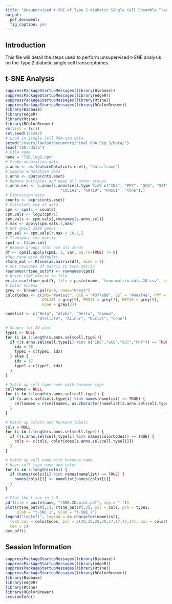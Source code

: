 ```yaml
---
title: "Unsupervised t-SNE of Type 2 diabetic Single Cell Ensemble Transcriptomes"
output: 
  pdf_document:
  fig_caption: yes
---
```

  
## Introduction

This file will detail the steps used to perform unsupervised t-SNE analysis on the Type 2 diabetic single cell transcriptomes. 

## t-SNE Analysis

```r
suppressPackageStartupMessages(library(Biobase))
suppressPackageStartupMessages(library(edgeR))
suppressPackageStartupMessages(library(Rtsne))
suppressPackageStartupMessages(library(RColorBrewer))
library(Biobase)
library(edgeR)
library(Rtsne)
library(RColorBrewer)
rm(list = ls())
set.seed(125342)
# Load in Single Cell RNA-seq data
setwd("/Users/lawlon/Documents/Final_RNA_Seq_3/Data/")
load("T2D.rdata")
# File name
name = "T2D.log2.cpm"
# Probe annotation data
p.anns <- as(featureData(cnts.eset), "data.frame")
# Sample annotation data
s.anns <- pData(cnts.eset)
# Remove multiples and keep all other groups
s.anns.sel <- s.anns[s.anns$cell.type %in% c("INS", "PPY", "GCG", "SST",
                        "COL1A1", "KRT19", "PRSS1", "none"),]
# Expression data
counts <- exprs(cnts.eset)
# Calculate cpm of data
cpm <- cpm(x = counts)
cpm.vals <- log2(cpm+1)
cpm.vals <- cpm.vals[,rownames(s.anns.sel)]
r.max <- apply(cpm.vals,1,max)
# Get about 2500 genes
cpm.sel <- cpm.vals[r.max > 10.5,]
# Transpose the matrix
cpm1 <- t(cpm.sel)
# Remove groups that are all zeros
df <- cpm1[,apply(cpm1, 2, var, na.rm=TRUE) != 0]
#Run tsne with defaults
rtsne_out <- Rtsne(as.matrix(df), dims = 2)
# Set rownames of matrix to tsne matrix
rownames(rtsne_out$Y) <- rownames(cpm1)
# Write tSNE matrix to file
write.csv(rtsne_out$Y, file = paste(name, "tsne.matrix.data.2D.csv", sep="."))
# Color Schema
grey <- brewer.pal(n=9, name="Greys")
colorCodes <- c(INS="#e41a1c", GCG = "#377eb8", SST = "#4daf4a", PPY = "#984ea3",
                COL1A1 = grey[9], PRSS1 = grey[7], KRT19 = grey[5],
                none = grey[3])

namelist <- c("Beta", "Alpha", "Delta", "Gamma",
              "Stellate", "Acinar", "Ductal", "none")

# Shapes for 2D plot
type1 <- NULL
for (i in 1:length(s.anns.sel$cell.type)){
  if ((s.anns.sel$cell.type[i] %in% c("INS","GCG","SST","PPY")) == TRUE) {
    idx = 20
    type1 = c(type1, idx)
  } else {
    idx = 17
    type1 = c(type1, idx)
  }
}

# Match up cell type name with hormone type
cellnames = NULL
for (i in 1:length(s.anns.sel$cell.type)) {
  if (s.anns.sel$cell.type[i] %in% names(namelist) == TRUE) {
    cellnames = c(cellnames, as.character(namelist[s.anns.sel$cell.type[i]]))
  }
}

# Match up colors and hormone labels
cols = NULL
for (i in 1:length(s.anns.sel$cell.type)) {
  if ((s.anns.sel$cell.type[i] %in% names(colorCodes)) == TRUE) {
    cols <- c(cols, colorCodes[s.anns.sel$cell.type[i]])
  }
}

# Match up cell name with hormone name
# Have cell type name and color
for (i in 1:length(cols)) {
  if (names(cols)[i] %in% names(namelist) == TRUE) {
    names(cols)[i] <- namelist[names(cols)[i]]
  }
}

# Plot the t-sne in 2-D
pdf(file = paste(name, "tSNE.2D.plot.pdf", sep = "."))
plot(rtsne_out$Y[,1], rtsne_out$Y[,2], col = cols, pch = type1,
     xlab = "t-SNE 1", ylab = "t-SNE 2")
legend("topleft", legend = as.character(namelist), 
  text.col = colorCodes, pch = c(20,20,20,20,17,17,17,17), col = colorCodes,
  cex = 1)
dev.off()
```

## Session Information
```r
suppressPackageStartupMessages(library(Biobase))
suppressPackageStartupMessages(library(edgeR))
suppressPackageStartupMessages(library(Rtsne))
suppressPackageStartupMessages(library(RColorBrewer))
library(Biobase)
library(edgeR)
library(Rtsne)
library(RColorBrewer)
sessionInfo()
```
